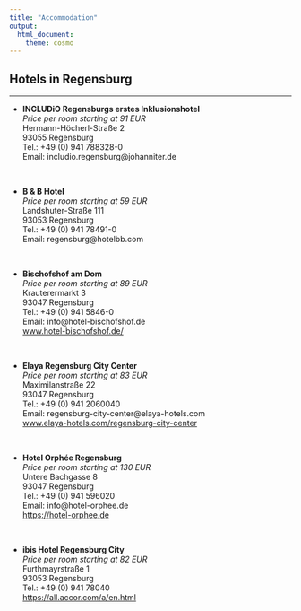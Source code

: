 ```yaml
---
title: "Accommodation"
output:
  html_document:
    theme: cosmo
---
```


<!-- <style type="text/css"> -->

<!-- body { -->

<!--  background-image: url("coming_soon.jpg"); -->

<!--  background-position: center top; -->

<!--  background-size: 100% auto; -->

<!-- } -->

<!-- </style>  -->

```{=html}
<style type="text/css">
h1.title {
  font-size: 36px;
  color: DarkRed;
  text-align: center;
}
</style>
```
<!-- ![](images/coming_soon3.gif){width=100%} -->

## Hotels in Regensburg

<hr>

<ul>

<li><b>INCLUDiO Regensburgs erstes Inklusionshotel</b><br>
<em>Price per room starting at 91 EUR</em><br>
Hermann-Höcherl-Straße 2<br>
93055 Regensburg<br>
Tel.: +49 (0) 941 788328-0<br>
Email: includio.regensburg@johanniter.de
</li> <br>

<li><b>B & B Hotel</b><br>
<em>Price per room starting at 59 EUR</em><br>
Landshuter-Straße 111<br>
93053 Regensburg<br>
Tel.: +49 (0) 941 78491-0	<br>
Email: regensburg@hotelbb.com
</li> <br>

<li><b>Bischofshof am Dom	</b><br>
<em>Price per room starting at 89 EUR</em><br>
Krauterermarkt 3<br>
93047 Regensburg<br>
Tel.: +49 (0) 941 5846-0<br>
Email: info@hotel-bischofshof.de<br>
<a href="https://www.hotel-bischofshof.de/">www.hotel-bischofshof.de/</a>
</li> <br>

<li><b>Elaya Regensburg City Center</b><br>
<em>Price per room starting at 83 EUR</em><br>
Maximilanstraße 22<br>
93047 Regensburg<br>
Tel.: +49 (0) 941 2060040<br>
Email: regensburg-city-center@elaya-hotels.com<br>
<a href = "https://www.elaya-hotels.com/regensburg-city-center/">www.elaya-hotels.com/regensburg-city-center</a>
</li> <br>


<li><b>Hotel Orphée Regensburg</b><br>
<em>Price per room starting at 130 EUR</em><br>
Untere Bachgasse 8<br>
93047 Regensburg<br>
Tel.: +49 (0) 941 596020<br>
Email: info@hotel-orphee.de<br>
<a href="https://hotel-orphee.de">https://hotel-orphee.de</a>
</li> <br>


<li><b>ibis Hotel Regensburg City	</b><br>
<em>Price per room starting at 82 EUR</em><br>
Furthmayrstraße 1<br>
93053 Regensburg<br>
Tel.: +49 (0) 941 78040<br>
<a href="https://all.accor.com/a/en.html">https://all.accor.com/a/en.html</a>

</li> <br>

</ul><br>
